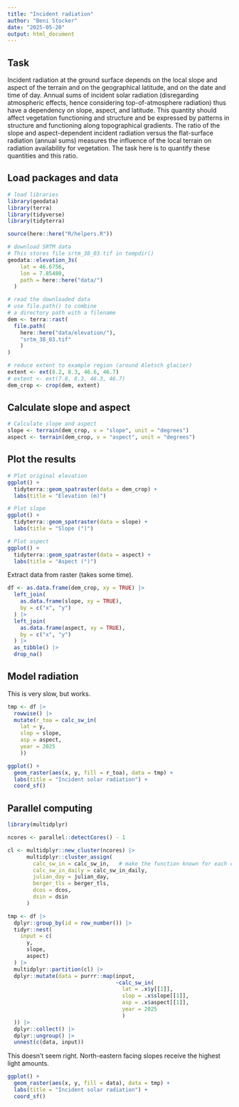 ```yaml
---
title: "Incident radiation"
author: "Beni Stocker"
date: "2025-05-20"
output: html_document
---
```


## Task

Incident radiation at the ground surface depends on the local slope and aspect of the terrain and on the geographical latitude, and on the date and time of day. Annual sums of incident solar radiation (disregarding atmospheric effects, hence considering top-of-atmosphere radiation) thus have a dependency on slope, aspect, and latitude. This quantity should affect vegetation functioning and structure and be expressed by patterns in structure and functioning along topographical gradients. The ratio of the slope and aspect-dependent incident radiation versus the flat-surface radiation (annual sums) measures the influence of the local terrain on radiation availability for vegetation. The task here is to quantify these quantities and this ratio.

## Load packages and data

```r
# load libraries
library(geodata)
library(terra)
library(tidyverse)
library(tidyterra)

source(here::here("R/helpers.R"))

# download SRTM data
# This stores file srtm_38_03.tif in tempdir()
geodata::elevation_3s(
    lat = 46.6756,
    lon = 7.85480,
    path = here::here("data/")
  )

# read the downloaded data
# use file.path() to combine
# a directory path with a filename
dem <- terra::rast(
  file.path(
    here::here("data/elevation/"),
    "srtm_38_03.tif"
    )
)

# reduce extent to example region (around Aletsch glacier)
extent <- ext(8.2, 8.3, 46.6, 46.7)
# extent <- ext(7.8, 8.3, 46.3, 46.7)
dem_crop <- crop(dem, extent)
```

## Calculate slope and aspect

```r
# Calculate slope and aspect
slope <- terrain(dem_crop, v = "slope", unit = "degrees")
aspect <- terrain(dem_crop, v = "aspect", unit = "degrees")
```


## Plot the results

```r
# Plot original elevation
ggplot() +
  tidyterra::geom_spatraster(data = dem_crop) +
  labs(title = "Elevation (m)")

# Plot slope
ggplot() +
  tidyterra::geom_spatraster(data = slope) +
  labs(title = "Slope (°)")

# Plot aspect
ggplot() +
  tidyterra::geom_spatraster(data = aspect) +
  labs(title = "Aspect (°)")
```

Extract data from raster (takes some time).

```r
df <- as.data.frame(dem_crop, xy = TRUE) |> 
  left_join(
    as.data.frame(slope, xy = TRUE),
    by = c("x", "y")
  ) |> 
  left_join(
    as.data.frame(aspect, xy = TRUE),
    by = c("x", "y")
  ) |> 
  as_tibble() |> 
  drop_na()
```

## Model radiation

This is very slow, but works. 

```r
tmp <- df |> 
  rowwise() |> 
  mutate(r_toa = calc_sw_in(
    lat = y,
    slop = slope,
    asp = aspect,
    year = 2025
    ))
```

```r
ggplot() +
  geom_raster(aes(x, y, fill = r_toa), data = tmp) +
  labs(title = "Incident solar radiation") +
  coord_sf()
```

## Parallel computing

```r
library(multidplyr)

ncores <- parallel::detectCores() - 1 

cl <- multidplyr::new_cluster(ncores) |>
      multidplyr::cluster_assign(
        calc_sw_in = calc_sw_in,   # make the function known for each core
        calc_sw_in_daily = calc_sw_in_daily,
        julian_day = julian_day,
        berger_tls = berger_tls,
        dcos = dcos,
        dsin = dsin
      )

tmp <- df |>
  dplyr::group_by(id = row_number()) |>
  tidyr::nest(
    input = c(
      y,
      slope,
      aspect)
  ) |> 
  multidplyr::partition(cl) |> 
  dplyr::mutate(data = purrr::map(input, 
                                  ~calc_sw_in(
                                    lat = .x$y[[1]], 
                                    slop = .x$slope[[1]], 
                                    asp = .x$aspect[[1]], 
                                    year = 2025
                                    )
  )) |>
  dplyr::collect() |>
  dplyr::ungroup() |>
  unnest(c(data, input))
```

This doesn't seem right. North-eastern facing slopes receive the highest light amounts.

```r
ggplot() +
  geom_raster(aes(x, y, fill = data), data = tmp) +
  labs(title = "Incident solar radiation") +
  coord_sf()
```

